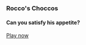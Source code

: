 ### Rocco's Choccos

#### Can you satisfy his appetite?

[Play now](https://mellowarpeggiation.itch.io/loccys-choccys)
